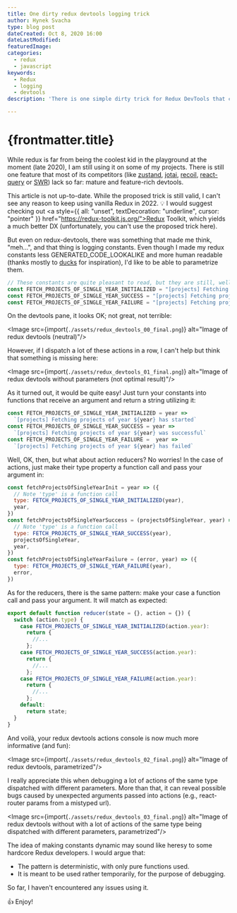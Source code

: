 ```yaml
---
title: One dirty redux devtools logging trick
author: Hynek Svacha
type: blog post
dateCreated: Oct 8, 2020 16:00
dateLastModified:
featuredImage: 
categories:
  - redux
  - javascript
keywords:
  - Redux
  - logging
  - devtools
description: 'There is one simple dirty trick for Redux DevTools that can make logging more useful: convert the constants to functions that accept arguments.'

---
```


# {frontmatter.title}

While redux is far from being the coolest kid in the playground at the moment (late 2020), I am still using it on some of my projects. There is still one feature that most of its competitors (like [zustand](https://https://github.com/pmndrs/zustand), [jotai](https://github.com/pmndrs/jotai), [recoil](https://recoiljs.org/), [react-query](https://react-query-v3.tanstack.com/) or [SWR](https://swr.vercel.app/)) lack so far: mature and feature-rich devtools.

<Note>This article is not up-to-date. While the proposed trick is still valid, I can't see any reason to keep using vanilla Redux in 2022. 💡 I would suggest checking out <a style={{ all: "unset", textDecoration: "underline", cursor: "pointer" }} href="https://redux-toolkit.js.org/">Redux Toolkit</a>, which yields a much better DX (unfortunately, you can't use the proposed trick here).</Note>

But even on redux-devtools, there was something that made me think, "meh…", and that thing is logging constants.  Even though I made my redux constants less GENERATED_CODE_LOOKALIKE and more human readable (thanks mostly to [ducks](https://github.com/erikras/ducks-modular-redux) for inspiration), I'd like to be able to parametrize them.

```js
// These constants are quite pleasant to read, but they are still, well… constant. 
const FETCH_PROJECTS_OF_SINGLE_YEAR_INITIALIZED = "[projects] Fetching projects of single year has started"
const FETCH_PROJECTS_OF_SINGLE_YEAR_SUCCESS = "[projects] Fetching projects of single year was successful"
const FETCH_PROJECTS_OF_SINGLE_YEAR_FAILURE = "[projects] Fetching projects of single year has failed"
```

On the devtools pane, it looks OK; not great, not terrible:

<Image src={import(`./assets/redux_devtools_00_final.png`)} alt="Image of redux devtools (neutral)"/>

However, if I dispatch a lot of these actions in a row, I can't help but think that something is missing here:

<Image src={import(`./assets/redux_devtools_01_final.png`)} alt="Image of redux devtools without parameters (not optimal result)"/>

As it turned out, it would be quite easy! Just turn your constants into functions that receive an argument and return a string utilizing it:

```js
const FETCH_PROJECTS_OF_SINGLE_YEAR_INITIALIZED = year =>
  `[projects] Fetching projects of year ${year} has started`
const FETCH_PROJECTS_OF_SINGLE_YEAR_SUCCESS = year =>
  `[projects] Fetching projects of year ${year} was successful`
const FETCH_PROJECTS_OF_SINGLE_YEAR_FAILURE =  year =>
  `[projects] Fetching projects of year ${year} has failed`
```

Well, OK, then, but what about action reducers? No worries! In the case of actions, just make their type property a function call and pass your argument in:

```js
const fetchProjectsOfSingleYearInit = year => ({
  // Note 'type' is a function call
  type: FETCH_PROJECTS_OF_SINGLE_YEAR_INITIALIZED(year),
  year,
})
const fetchProjectsOfSingleYearSuccess = (projectsOfSingleYear, year) => ({
  // Note 'type' is a function call
  type: FETCH_PROJECTS_OF_SINGLE_YEAR_SUCCESS(year),
  projectsOfSingleYear,
  year,
})
const fetchProjectsOfSingleYearFailure = (error, year) => ({
  type: FETCH_PROJECTS_OF_SINGLE_YEAR_FAILURE(year),
  error,
})
```

As for the reducers, there is the same pattern: make your case a function call and pass your argument. It will match as expected:

```js
export default function reducer(state = {}, action = {}) {
  switch (action.type) {
    case FETCH_PROJECTS_OF_SINGLE_YEAR_INITIALIZED(action.year):
      return {
        //...
      };
    case FETCH_PROJECTS_OF_SINGLE_YEAR_SUCCESS(action.year):
      return {
        //...
      };
    case FETCH_PROJECTS_OF_SINGLE_YEAR_FAILURE(action.year):
      return {
        //...
      };
    default:
      return state;
  }
}
```

And voilà, your redux devtools actions console is now much more informative (and fun):

<Image src={import(`./assets/redux_devtools_02_final.png`)} alt="Image of redux devtools, parametrized"/>

I really appreciate this when debugging a lot of actions of the same type  dispatched with different parameters. More than that, it can reveal possible bugs caused by unexpected arguments passed into actions (e.g., react-router params from a mistyped url).

<Image src={import(`./assets/redux_devtools_03_final.png`)} alt="Image of redux devtools without with a lot of actions of the same type being dispatched with different parameters, parametrized"/>

The idea of making constants dynamic may sound like heresy to some hardcore Redux developers. I would argue that:

- The pattern is deterministic, with only pure functions used.
- It is meant to be used rather temporarily, for the purpose of debugging.

So far, I haven't encountered any issues using it.

👍 Enjoy!
